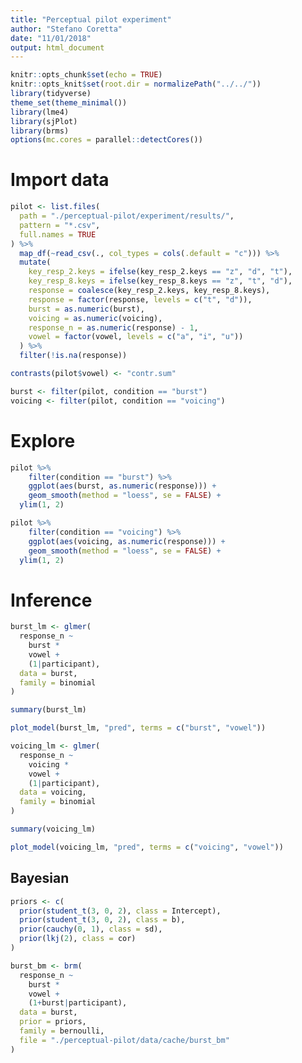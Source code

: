 ```yaml
---
title: "Perceptual pilot experiment"
author: "Stefano Coretta"
date: "11/01/2018"
output: html_document
---
```


```r
knitr::opts_chunk$set(echo = TRUE)
knitr::opts_knit$set(root.dir = normalizePath("../../"))
library(tidyverse)
theme_set(theme_minimal())
library(lme4)
library(sjPlot)
library(brms)
options(mc.cores = parallel::detectCores())
```

# Import data

```r
pilot <- list.files(
  path = "./perceptual-pilot/experiment/results/",
  pattern = "*.csv",
  full.names = TRUE
) %>%
  map_df(~read_csv(., col_types = cols(.default = "c"))) %>%
  mutate(
    key_resp_2.keys = ifelse(key_resp_2.keys == "z", "d", "t"),
    key_resp_8.keys = ifelse(key_resp_8.keys == "z", "t", "d"),
    response = coalesce(key_resp_2.keys, key_resp_8.keys),
    response = factor(response, levels = c("t", "d")),
    burst = as.numeric(burst),
    voicing = as.numeric(voicing),
    response_n = as.numeric(response) - 1,
    vowel = factor(vowel, levels = c("a", "i", "u"))
  ) %>%
  filter(!is.na(response))

contrasts(pilot$vowel) <- "contr.sum"

burst <- filter(pilot, condition == "burst")
voicing <- filter(pilot, condition == "voicing")
```

# Explore

```r
pilot %>%
    filter(condition == "burst") %>%
    ggplot(aes(burst, as.numeric(response))) +
    geom_smooth(method = "loess", se = FALSE) +
  ylim(1, 2)
```

```r
pilot %>%
    filter(condition == "voicing") %>%
    ggplot(aes(voicing, as.numeric(response))) +
    geom_smooth(method = "loess", se = FALSE) +
  ylim(1, 2)
```

# Inference

```r
burst_lm <- glmer(
  response_n ~
    burst *
    vowel +
    (1|participant),
  data = burst,
  family = binomial
)

summary(burst_lm)
```

```r
plot_model(burst_lm, "pred", terms = c("burst", "vowel"))
```

```r
voicing_lm <- glmer(
  response_n ~
    voicing *
    vowel +
    (1|participant),
  data = voicing,
  family = binomial
)

summary(voicing_lm)
```

```r
plot_model(voicing_lm, "pred", terms = c("voicing", "vowel"))
```

## Bayesian

```r
priors <- c(
  prior(student_t(3, 0, 2), class = Intercept),
  prior(student_t(3, 0, 2), class = b),
  prior(cauchy(0, 1), class = sd),
  prior(lkj(2), class = cor)
)

burst_bm <- brm(
  response_n ~
    burst *
    vowel +
    (1+burst|participant),
  data = burst,
  prior = priors,
  family = bernoulli,
  file = "./perceptual-pilot/data/cache/burst_bm"
)
```

